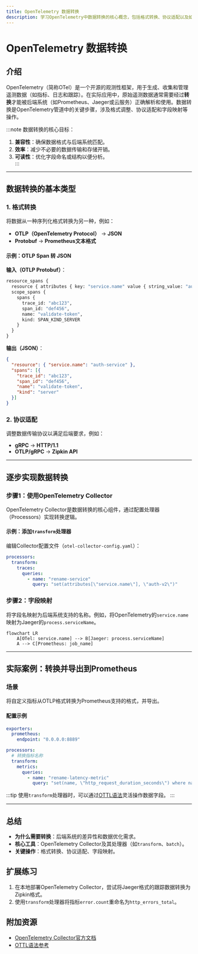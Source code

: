 ```yaml
---
title: OpenTelemetry 数据转换
description: 学习OpenTelemetry中数据转换的核心概念，包括格式转换、协议适配以及如何与后端系统集成。
---
```


# OpenTelemetry 数据转换

## 介绍

OpenTelemetry（简称OTel）是一个开源的观测性框架，用于生成、收集和管理遥测数据（如指标、日志和跟踪）。在实际应用中，原始遥测数据通常需要经过**转换**才能被后端系统（如Prometheus、Jaeger或云服务）正确解析和使用。数据转换是OpenTelemetry管道中的关键步骤，涉及格式调整、协议适配和字段映射等操作。

:::note
数据转换的核心目标：  
1. **兼容性**：确保数据格式与后端系统匹配。  
2. **效率**：减少不必要的数据传输和存储开销。  
3. **可读性**：优化字段命名或结构以便分析。  
:::

---

## 数据转换的基本类型

### 1. 格式转换
将数据从一种序列化格式转换为另一种，例如：
- **OTLP（OpenTelemetry Protocol）** → **JSON**  
- **Protobuf** → **Prometheus文本格式**  

#### 示例：OTLP Span 转 JSON
**输入（OTLP Protobuf）**：  
```protobuf
resource_spans {
  resource { attributes { key: "service.name" value { string_value: "auth-service" } } }
  scope_spans {
    spans {
      trace_id: "abc123",
      span_id: "def456",
      name: "validate-token",
      kind: SPAN_KIND_SERVER
    }
  }
}
```

**输出（JSON）**：  
```json
{
  "resource": { "service.name": "auth-service" },
  "spans": [{
    "trace_id": "abc123",
    "span_id": "def456",
    "name": "validate-token",
    "kind": "server"
  }]
}
```

### 2. 协议适配
调整数据传输协议以满足后端要求，例如：
- **gRPC** → **HTTP/1.1**  
- **OTLP/gRPC** → **Zipkin API**  

---

## 逐步实现数据转换

### 步骤1：使用OpenTelemetry Collector
OpenTelemetry Collector是数据转换的核心组件，通过配置处理器（Processors）实现转换逻辑。

#### 示例：添加`transform`处理器
编辑Collector配置文件（`otel-collector-config.yaml`）：
```yaml
processors:
  transform:
    traces:
      queries:
        - name: "rename-service"
          query: "set(attributes[\"service.name\"], \"auth-v2\")"
```

### 步骤2：字段映射
将字段名映射为后端系统支持的名称。例如，将OpenTelemetry的`service.name`映射为Jaeger的`process.serviceName`。

```mermaid
flowchart LR
    A[OTel: service.name] --> B[Jaeger: process.serviceName]
    A --> C[Prometheus: job_name]
```

---

## 实际案例：转换并导出到Prometheus

### 场景
将自定义指标从OTLP格式转换为Prometheus支持的格式，并导出。

#### 配置示例
```yaml
exporters:
  prometheus:
    endpoint: "0.0.0.0:8889"

processors:
  # 转换指标名称
  transform:
    metrics:
      queries:
        - name: "rename-latency-metric"
          query: "set(name, \"http_request_duration_seconds\") where name == \"latency\""
```

:::tip
使用`transform`处理器时，可以通过[OTTL语法](https://opentelemetry.io/docs/collector/configuration/transform/)灵活操作数据字段。
:::

---

## 总结

- **为什么需要转换**：后端系统的差异性和数据优化需求。  
- **核心工具**：OpenTelemetry Collector及其处理器（如`transform`、`batch`）。  
- **关键操作**：格式转换、协议适配、字段映射。  

## 扩展练习
1. 在本地部署OpenTelemetry Collector，尝试将Jaeger格式的跟踪数据转换为Zipkin格式。  
2. 使用`transform`处理器将指标`error.count`重命名为`http_errors_total`。  

## 附加资源
- [OpenTelemetry Collector官方文档](https://opentelemetry.io/docs/collector/)  
- [OTTL语法参考](https://opentelemetry.io/docs/collector/configuration/transform/)